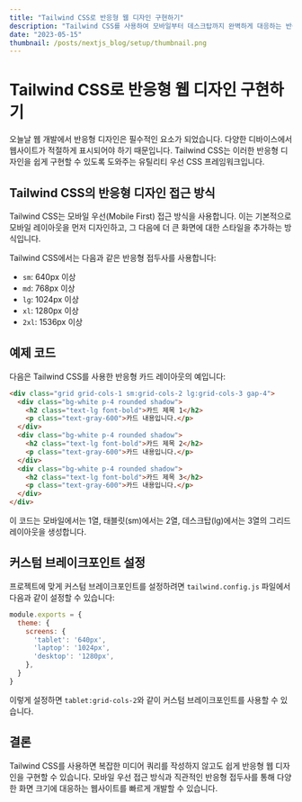 ```yaml
---
title: "Tailwind CSS로 반응형 웹 디자인 구현하기"
description: "Tailwind CSS를 사용하여 모바일부터 데스크탑까지 완벽하게 대응하는 반응형 웹 디자인을 구현하는 방법을 알아봅니다."
date: "2023-05-15"
thumbnail: /posts/nextjs_blog/setup/thumbnail.png
---
```


# Tailwind CSS로 반응형 웹 디자인 구현하기

오늘날 웹 개발에서 반응형 디자인은 필수적인 요소가 되었습니다. 다양한 디바이스에서 웹사이트가 적절하게 표시되어야 하기 때문입니다. Tailwind CSS는 이러한 반응형 디자인을 쉽게 구현할 수 있도록 도와주는 유틸리티 우선 CSS 프레임워크입니다.

## Tailwind CSS의 반응형 디자인 접근 방식

Tailwind CSS는 모바일 우선(Mobile First) 접근 방식을 사용합니다. 이는 기본적으로 모바일 레이아웃을 먼저 디자인하고, 그 다음에 더 큰 화면에 대한 스타일을 추가하는 방식입니다.

Tailwind CSS에서는 다음과 같은 반응형 접두사를 사용합니다:
- `sm`: 640px 이상
- `md`: 768px 이상
- `lg`: 1024px 이상
- `xl`: 1280px 이상
- `2xl`: 1536px 이상

## 예제 코드

다음은 Tailwind CSS를 사용한 반응형 카드 레이아웃의 예입니다:

```html
<div class="grid grid-cols-1 sm:grid-cols-2 lg:grid-cols-3 gap-4">
  <div class="bg-white p-4 rounded shadow">
    <h2 class="text-lg font-bold">카드 제목 1</h2>
    <p class="text-gray-600">카드 내용입니다.</p>
  </div>
  <div class="bg-white p-4 rounded shadow">
    <h2 class="text-lg font-bold">카드 제목 2</h2>
    <p class="text-gray-600">카드 내용입니다.</p>
  </div>
  <div class="bg-white p-4 rounded shadow">
    <h2 class="text-lg font-bold">카드 제목 3</h2>
    <p class="text-gray-600">카드 내용입니다.</p>
  </div>
</div>
```

이 코드는 모바일에서는 1열, 태블릿(sm)에서는 2열, 데스크탑(lg)에서는 3열의 그리드 레이아웃을 생성합니다.

## 커스텀 브레이크포인트 설정

프로젝트에 맞게 커스텀 브레이크포인트를 설정하려면 `tailwind.config.js` 파일에서 다음과 같이 설정할 수 있습니다:

```javascript
module.exports = {
  theme: {
    screens: {
      'tablet': '640px',
      'laptop': '1024px',
      'desktop': '1280px',
    },
  }
}
```

이렇게 설정하면 `tablet:grid-cols-2`와 같이 커스텀 브레이크포인트를 사용할 수 있습니다.

## 결론

Tailwind CSS를 사용하면 복잡한 미디어 쿼리를 작성하지 않고도 쉽게 반응형 웹 디자인을 구현할 수 있습니다. 모바일 우선 접근 방식과 직관적인 반응형 접두사를 통해 다양한 화면 크기에 대응하는 웹사이트를 빠르게 개발할 수 있습니다. 